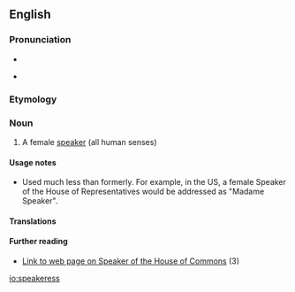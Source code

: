 ==English==

===Pronunciation===
* {{audio|en-us-speaker.ogg|Audio (US)|lang=en}}

* {{rhymes|iːkə(r)|lang=en}}

===Etymology===
{{suffix|speaker|ess|lang=en}}

===Noun===
{{en-noun|es}}

# A female [[speaker]] (all human senses)

====Usage notes====
*Used much less than formerly. For example, in the US, a female Speaker of the House of Representatives would be addressed as "Madame Speaker".

====Translations====
{{trans-top}}
{{trans-mid}}
{{trans-bottom}}

====Further reading====
* [http://www.parliament.uk/works/speaker.cfm Link to web page on Speaker of the House of Commons] (3)

[[io:speakeress]]